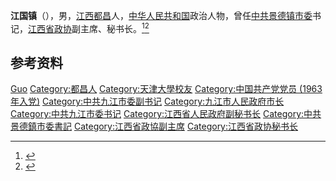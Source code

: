'''江国镇'''（{{bd|1936年|10月|2016年|9月13日}}），男，[[江西|江西]][[都昌县|都昌]]人，[[中华人民共和国|中华人民共和国]]政治人物，曾任[[中共景德镇市委|中共景德镇市委]]书记，[[江西省政协|江西省政协]]副主席、秘书长。<ref>{{Cite book|title=中华人民共和国职官志|author=何虎生, 李耀东, 向常福主编|publisher=中国社会出版社|year=2003|isbn=9787800883934|location=北京|pages=}}</ref><ref>{{Cite web|title=江国镇同志送别仪式在昌举行|url=http://epaper.jxnews.com.cn/jxrb/html/2016-09/20/content_367557.htm|accessdate=2020-09-23|work=江西日报}}</ref>

== 参考资料 ==
{{reflist}}

{{中国人物小作品}}

{{Authority control}}
{{DEFAULTSORT:Jiang江}}
[[Category:江姓|Guo]]
[[Category:都昌人|Category:都昌人]]
[[Category:天津大學校友|Category:天津大學校友]]
[[Category:中国共产党党员_(1963年入党)|Category:中国共产党党员 (1963年入党)]]
[[Category:中共九江市委副书记|Category:中共九江市委副书记]]
[[Category:九江市人民政府市长|Category:九江市人民政府市长]]
[[Category:中共九江市委书记|Category:中共九江市委书记]]
[[Category:江西省人民政府副秘书长|Category:江西省人民政府副秘书长]]
[[Category:中共景德鎮市委書記|Category:中共景德鎮市委書記]]
[[Category:江西省政協副主席|Category:江西省政協副主席]]
[[Category:江西省政协秘书长|Category:江西省政协秘书长]]